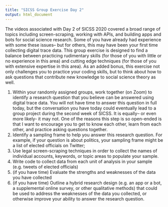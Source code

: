 ```yaml
---
title: "SICSS Group Exercise Day 2"
output: html_document
---
```


The videos associated with Day 2 of SICSS 2020 covered a broad range of topics including screen-scraping, working with APIs, and building apps and bots for social science research. Some of you have already had experience with some these issues-- but for others, this may have been your first time collecting digital trace data. This group exercise is designed to find a balance between practicing rudimentary skills (for those of you with little or no experience in this area) and cutting edge techniques (for those of you with extensive expertise in this area). As an added bonus, this exercise not only challenges you to practice your coding skills, but to think about how to ask questions that contribute new knowledge to social science theory as well.

1) Within your randomly assigned groups, work together (on Zoom) to identify a research question that you believe can be answered using digital trace data. You will not have time to answer this question in full today, but the conversation you have today could eventually lead to a group project during the second week of SICSS. It is equally-- or even more likely- it may not. One of the reasons this step is so open-ended is that I want to encourage you to get to know each other, learn from each other, and practice asking questions together.
3) Identify a sampling frame to help you answer this research question. For example, if your question is about politics, your sampling frame might be a list of elected officials on Twitter;
4) Use legal screen-scraping techniques in order to collect the names of individual accounts, keywords, or topic areas to populate your sample.
5) Write code to collect data from each unit of analysis in your sample (e.g. tweets of elected officials)
6) (if you have time) Evaluate the strengths and weaknesses of the data you have collected
7) (if you have time) Outline a hybrid research design (e.g. an app or a bot, a supplemental online survey, or other qualitative methods) that could be used to address the weaknesses of the data you collected, or otherwise improve your ability to answer the research question.





